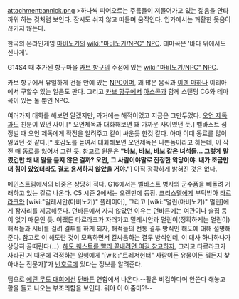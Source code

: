 attachment:annick.png
>하나씩 피어오르는 주름들이 저물어가고 있는 젊음을 안타까워 하는 것처럼 보인다. 잠시도 쉬지 않고 떠들며 움직인다. 입가에서는 쾌활한 웃음이 끊기지 않는다.

한국의 온라인게임 [[마비노기]]의 [[wiki:"마비노기/NPC" NPC]]. 테마곡은 '바다 위에서도 신나게'.

G14S4 때 추가된 항구마을 [[카브 항구]]의 주점에 있는 [[wiki:"마비노기/NPC" NPC]].

카브 항구에서 유일하게 건물 안에 있는 [[NPC]]이며, 꽤 많은 음식과 [[이멘 마하]]나 이리아에서 구할수 있는 얼음도 판다. 그리고 [[카브 항구]]에서 [[아스콘]]과 함께 스탠딩 CG와 테마곡이 있는 둘 뿐인 NPC.

여러가지 대화를 해보면 알겠지만, 과거에는 해적이었고 지금은 그만두었다. [[오언 제독]]과도 친분이 있던 사이.[* 오언제독과 대화해보면 꽤 가까운 사이였던 듯.] 벨바스트 섬 정벌 때 오언 제독에게 작전을 알려주고 같이 싸운듯 한것 같다. 아마 이때 동료를 많이 잃었던 것 같다.[* 호감도를 높여서 대화해보면 오언제독은 나쁜놈이라고 하는데, 이 작전 때 동료를 잃어서 그런 듯. 참고로 원문은 '''"바보, 바보, 바보 같은 녀석들... 그렇게 말렸건만 왜 내 말을 듣지 않은 걸까? 오언, 그 사람이야말로 진정한 악당이야. 내가 조금만 더 힘이 있었더라도 결코 용서하지 않았을 거야."'''] 아직 정확하게 밝혀진 것은 없다.

메인스트림에서의 비중은 상당히 적다. G16에서는 벨바스트 병사의 군수품을 빼돌려 거래하고 있는 걸로 나온다. C5 시즌 2에서는 오랜만에 등장. [[크리스텔]]에게 부탁받아 [[타르라크]]와 [wiki:"밀레시안(마비노기)" 플레이어], 그리고 [wiki:"멀린(마비노기)" 멀린]에게 잠자리를 제공해준다. 던바튼에서 자지 않았던 이유는 던바튼에는 여관이나 술집 등이 없기 때문인 듯. 어쨌든 타르라크가 자러가고 밀레시안과 멀린이(정확하게는 멀린이) 해적들과 시비를 걸려 결투를 하게 되자, 해적들의 전통 결투 방식인 해도에 대해 설명해준다. 참고로 이 해도란 것이 모욕하면서 칼싸움하는 결투 방식인데, 이 대사 하나하나가 상당히 골때린다(...). [http://www.mabinogi.pe.kr/bbs/zboard.php?id=report&no=27935 해도 퀘스트를 빨리 끝내려면 여길 참고하자.] 
그리고 타르라크가 사라진 거 때문에 걱정하는 일행에게 '[wiki:"트레저헌터" 사람이든 유물이든 뭐든지 찾아내는 전문가]'가 [[반호르]]에 있다는 정보를 알려준다.

덤으로 [[에린 무도 대회]]에선 [[던바튼]] 연합에서 나온다.--활은 비겁하다며 안쓴다 해놓고 활을 들고 나오는 부조리함을 보인다. 뭐야 이 아줌마?!--
